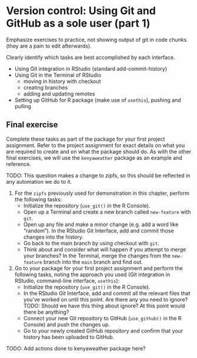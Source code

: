 # Version control: Using Git and GitHub as a sole user (part 1)

Emphasize exercises to practice,
not showing output of git in code chunks (they are a pain to edit afterwards).

Clearly identify which tasks are best accomplished by each interface.

- Using Git integration in RStudio (standard add-commit-history)
- Using Git in the Terminal of RStudio
  - moving in history with checkout
  - creating branches
  - adding and updating remotes
- Setting up GitHub for R package (make use of `usethis`), pushing and pulling

## Final exercise {#05-final-exercise}

Complete these tasks as part of the package for your first project assignment.
Refer to the project assignment for exact details on what you are required to
create and on what the package should do. As with the other final exercises,
we will use the `kenyaweather` package as an example and reference.

TODO: This question makes a change to zipfs, so this should be reflected in any automation we do to it.

1. For the `zipfs` previously used for demonstration in this chapter,
perform the following tasks:
    - Initialize the repository (`use_git()` in the R Console).
    - Open up a Terminal and create a new branch called `new-feature` with `git`.
    - Open up any file and make a minor change (e.g. add a word like "random").
    In the RStudio Git Interface, add and commit those changes into the history.
    - Go back to the main branch by using checkout with `git`. 
    - Think about and consider what will happen if you attempt to merge your
    branches? In the Terminal, merge the changes from the `new-feature` branch
    into the `main` branch and find out.

2. Go to your package for your first project assignment and perform the
following tasks, noting the approach you used (Git integration in RStudio,
command-line interface, `usethis`):
    - Initialize the repository (`use_git()` in the R Console).
    - In the RStudio Git Interface, add and commit all the relevant files that
    you've worked on until this point. Are there any you need to ignore? 
    TODO: Should we have this thing about ignore? At this point would there be anything?
    - Connect your new Git repository to GitHub (`use_github()` in the R Console)
    and push the changes up.
    - Go to your newly created GitHub repository and confirm that your history 
    has been uploaded to GitHub.

TODO: Add actions done to kenyaweather package here?
